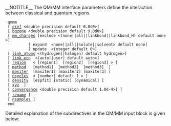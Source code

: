 __NOTITLE__
{{Template:QMMM_Input_Links}}
The QM/MM interface parameters define the interaction between classical and quantum regions. 

  qmmm
  [ [[qmmm_eref       |eref]] <double precision default 0.0d0>]
  [ [[qmmm_bq_zone    |bqzone]] <double precision default 9.0d0>]
  [ [[qmmm_mm_charges |mm_charges]] [exclude <(none||all||linkbond||linkbond_H) default none>]
           [ expand  <none||all||solute||solvent> default none]
           [ update  <integer default 0>] 
  [ [[qmmm_link_atoms |link_atoms]] <(hydrogen||halogen) default hydrogen>]
  [ [[qmmm_link_ecp   |link_ecp]]  <(auto||user) default auto>]
  [ [[qmmm_region     |region]]   < [region1]  [region2]  [region3] > ]
  [ [[qmmm_method     |method]]   [method1]  [method2]  [method3]  ]
  [ [[qmmm_maxiter    |maxiter]]  [maxiter1] [maxiter2] [maxiter3] ]
  [ [[qmmm_ncycles    |ncycles]]  < [number] default 1 > ]
  [ [[qmmm_density    |density]]  [espfit] [static] [dynamical] ]
  [ [[qmmm_xyz     |xyz]]  ]
  [ [[qmmm_convergence     |convergence]] <double precision default 1.0d-4>] ]
  [ [[qmmm_rename   |rename]] ] <filename>
  [ [[qmmm_nsamples|nsamples]] ]
  end


Detailed explanation of the subdirectives in the QM/MM input block is given below:
{{qmmm_eref}}

{{qmmm_bq_zone}}

{{qmmm_mm_charges}}

{{qmmm_link_atoms}}

{{qmmm_link_ecp}}

{{:qmmm_region}}

{{:qmmm_method}}

{{:qmmm_maxiter}}

{{:qmmm_ncycles}}

{{:qmmm_density}}

{{:qmmm_rename}}

{{:qmmm_convergence}}

{{:qmmm_nsamples}}
